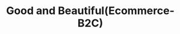 ---
title: "Good and Beautiful(Ecommerce- B2C)"
publishedAt: "2024-04-08"
images:
  - "/images/projects/project-01/image-05.png"
---